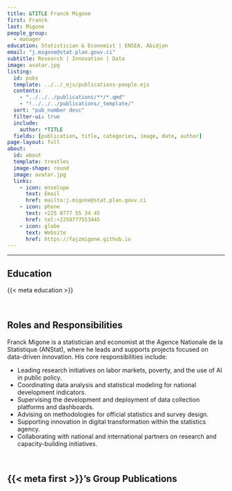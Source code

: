 ```yaml
---
title: &TITLE Franck Migone
first: Franck
last: Migone
people_group: 
  - manager
education: Statistician & Economist | ENSEA, Abidjan
email: "j.migone@stat.plan.gouv.ci"
subtitle: Research | Innovation | Data
image: avatar.jpg
listing:
  id: pubs
  template: ../../_ejs/publications-people.ejs 
  contents: 
    - "../../../publications/**/*.qmd"
    - "!../../../publications/_template/"
  sort: "pub_number desc"
  filter-ui: true
  include:
    author: *TITLE
  fields: [publication, title, categories, image, date, author]
page-layout: full
about: 
  id: about
  template: trestles
  image-shape: round
  image: avatar.jpg
  links:
    - icon: envelope
      text: Email
      href: mailto:j.migone@stat.plan.gouv.ci
    - icon: phone
      text: +225 0777 55 34 45
      href: tel:+2250777553445
    - icon: globe
      text: Website
      href: https://fajzmigone.github.io
---
```


<hr>

:::{#about}

## Education  
{{< meta education >}}

<br>

## Roles and Responsibilities

Franck Migone is a statistician and economist at the Agence Nationale de la Statistique (ANStat), where he leads and supports projects focused on data-driven innovation. His core responsibilities include:

- Leading research initiatives on labor markets, poverty, and the use of AI in public policy.
- Coordinating data analysis and statistical modeling for national development indicators.
- Supervising the development and deployment of data collection platforms and dashboards.
- Advising on methodologies for official statistics and survey design.
- Supporting innovation in digital transformation within the statistics agency.
- Collaborating with national and international partners on research and capacity-building initiatives.

<br>

:::

## {{< meta first >}}'s Group Publications

:::{#pubs}
:::
